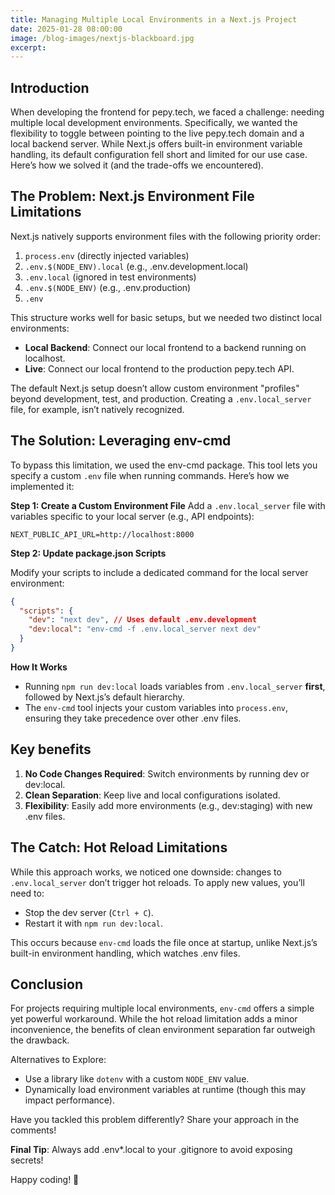 ```yaml
---
title: Managing Multiple Local Environments in a Next.js Project
date: 2025-01-28 08:00:00
image: /blog-images/nextjs-blackboard.jpg
excerpt: 
---
```


## Introduction

When developing the frontend for pepy.tech, we faced a challenge: needing multiple local development environments. 
Specifically, we wanted the flexibility to toggle between pointing to the live pepy.tech domain and a local backend server. 
While Next.js offers built-in environment variable handling, its default configuration fell short and limited for our use case. 
Here’s how we solved it (and the trade-offs we encountered).

## The Problem: Next.js Environment File Limitations

Next.js natively supports environment files with the following priority order:

1. `process.env` (directly injected variables)
2. `.env.$(NODE_ENV).local` (e.g., .env.development.local)
3. `.env.local` (ignored in test environments)
4. `.env.$(NODE_ENV)` (e.g., .env.production)
5. `.env`


This structure works well for basic setups, but we needed two distinct local environments:

* **Local Backend**: Connect our local frontend to a backend running on localhost.
* **Live**: Connect our local frontend to the production pepy.tech API.


The default Next.js setup doesn’t allow custom environment "profiles" beyond development, test, and production. Creating a `.env.local_server` file, for example, isn’t natively recognized.


## The Solution: Leveraging env-cmd

To bypass this limitation, we used the env-cmd package. This tool lets you specify a custom `.env` file when running commands.
Here’s how we implemented it:


**Step 1: Create a Custom Environment File**
Add a `.env.local_server` file with variables specific to your local server (e.g., API endpoints):

```env
NEXT_PUBLIC_API_URL=http://localhost:8000
```

**Step 2: Update package.json Scripts**

Modify your scripts to include a dedicated command for the local server environment:

```json
{
  "scripts": {
    "dev": "next dev", // Uses default .env.development
    "dev:local": "env-cmd -f .env.local_server next dev"
  }
}
```

**How It Works**

* Running `npm run dev:local` loads variables from `.env.local_server` **first**, followed by Next.js’s default hierarchy.
* The `env-cmd` tool injects your custom variables into `process.env`, ensuring they take precedence over other .env files.


## Key benefits

1. **No Code Changes Required**: Switch environments by running dev or dev:local.
2. **Clean Separation**: Keep live and local configurations isolated.
3. **Flexibility**: Easily add more environments (e.g., dev:staging) with new .env files.


## The Catch: Hot Reload Limitations

While this approach works, we noticed one downside: changes to `.env.local_server` don’t trigger hot reloads. To apply new values, you’ll need to:

* Stop the dev server (`Ctrl + C`).
* Restart it with `npm run dev:local`.

This occurs because `env-cmd` loads the file once at startup, unlike Next.js’s built-in environment handling, which watches .env files.


## Conclusion

For projects requiring multiple local environments, `env-cmd` offers a simple yet powerful workaround.
While the hot reload limitation adds a minor inconvenience, the benefits of clean environment separation far outweigh the drawback.

Alternatives to Explore:

* Use a library like `dotenv` with a custom `NODE_ENV` value.
* Dynamically load environment variables at runtime (though this may impact performance).

Have you tackled this problem differently? Share your approach in the comments!


**Final Tip**: Always add .env*.local to your .gitignore to avoid exposing secrets!

Happy coding! 🚀